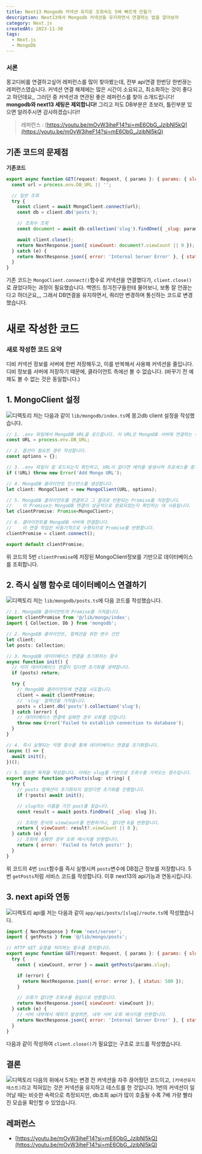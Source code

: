 ```yaml
---
title: Next13 Mongodb 커넥션 유지로 조회속도 5배 빠르게 만들기
description: Next13에서 Mongodb 커넥션을 유지하면서 연결하는 법을 알아보자
category: Next.js
createdAt: 2023-11-30
tags:
  - Next.js
  - MongoDb
---
```

### 서론
몽고디비를 연결하고싶어 레퍼런스를 많이 찾아봤는데, 전부 api연결 한번당 한번끊는 레퍼런스였습니다. 커넥션 연결 해제에는 많은 시간이 소요되고, 최소화하는 것이 좋다고 하던데요,,
그러던 중 커넥션과 연관된 좋은 레퍼런스를 찾아 소개드립니다! **mongodb와 next13 세팅은 제외합니다!**
그리고 저도 DB부분은 초보라, 틀린부분 있으면 알려주시면 감사하겠습니다!!
> 레퍼런스 : [https://youtu.be/mOvW3iheF14?si=mE6ObG_JzibNl5kQ](https://youtu.be/mOvW3iheF14?si=mE6ObG_JzibNl5kQ)

## 기존 코드의 문제점
**기존코드**
```javascript
export async function GET(request: Request, { params }: { params: { slug: string } }) {
  const url = process.env.DB_URL || '';

  // 일반 조회
  try {
    const client = await MongoClient.connect(url);
    const db = client.db('posts');

    // 조회수 조회
    const document = await db.collection('slug').findOne({ _slug: params.slug });

    await client.close();
    return NextResponse.json({ viewCount: document?.viewCount || 0 });
  } catch (e) {
    return NextResponse.json({ error: 'Internal Server Error' }, { status: 500 });
  }
}
```
기존 코드는 `MongoClient.connect()`함수로 커넥션을 연결했다가, `client.close()`로 끊었다하는 과정이 필요했습니다.
백엔드 칭긔친구들한테 물어보니, 보통 잘 안끊는다고 하더군요,,, 그래서 DB연결을 유지하면서, 쿼리만 변경하며 통신하는 코드로 변경했습니다.


# 새로 작성한 코드
### 새로 작성한 코드 요약
디비 커넥션 정보를 서버에 한번 저장해두고, 이를 반복해서 사용해 커넥션을 줄입니다. 디비 정보를 서버에 저장하기 때문에, 클라이언트 측에선 볼 수 없습니다. (바꾸기 전 예제도 볼 수 없는 것은 동일합니다.)

## 1. MongoClient 설정
![디렉토리](/assets/mongodb1.png)
저는 다음과 같이 `lib/mongodb/index.ts`에 몽고db client 설정을 작성했습니다.
```javascript
// 1. .env 파일에서 MongoDB URL을 로드합니다. 이 URL은 MongoDB 서버에 연결하는 데 사용됩니다.
const URL = process.env.DB_URL;

// 2. 옵션이 필요한 경우 작성합니다.
const options = {};

// 3. .env 파일이 잘 로드되는지 확인하고, URL이 없다면 에러를 발생시켜 프로세스를 중지합니다.
if (!URL) throw new Error('Add Mongo URL');

// 4. MongoDB 클라이언트 인스턴스를 생성합니다.
let client: MongoClient = new MongoClient(URL, options);

// 5. MongoDB 클라이언트를 연결하고 그 결과로 반환되는 Promise를 저장합니다.
//    이 Promise는 MongoDB 연결이 성공적으로 완료되었는지 확인하는 데 사용됩니다.
let clientPromise: Promise<MongoClient>;

// 6. 클라이언트를 MongoDB 서버에 연결합니다.
//    이 연결 작업은 비동기적으로 수행되므로 Promise를 반환합니다.
clientPromise = client.connect();

export default clientPromise;
```
위 코드의 5번 `clientPromise`에 저장된 MongoClient정보를 기반으로 데이터베이스를 조회합니다.

## 2. 즉시 실행 함수로 데이터베이스 연결하기
![디렉토리](/assets/mongodb1.png)
저는 `lib/mongodb/posts.ts`에 다음 코드를 작성했습니다.
```javascript
// 1. MongoDB 클라이언트의 Promise를 가져옵니다.
import clientPromise from '@/lib/mongo/index';
import { Collection, Db } from 'mongodb';

// 2. MongoDB 클라이언트, 컬렉션을 위한 변수 선언
let client;
let posts: Collection;

// 3. MongoDB 데이터베이스 연결을 초기화하는 함수
async function init() {
  // 이미 데이터베이스 연결이 있다면 초기화를 생략합니다.
  if (posts) return;

  try {
    // MongoDB 클라이언트에 연결을 시도합니다.
    client = await clientPromise;
    // 'slug' 컬렉션을 가져옵니다.
    posts = client.db('posts').collection('slug');
  } catch (error) {
    // 데이터베이스 연결에 실패한 경우 오류를 던집니다.
    throw new Error('Failed to establish connection to database');
  }
}

// 4. 즉시 실행되는 익명 함수를 통해 데이터베이스 연결을 초기화합니다.
(async () => {
  await init();
})();

// 5. 필요한 목적을 작성합니다. 아래는 slug를 기반으로 조회수를 가져오는 함수입니다.
export async function getPosts(slug: string) {
  try {
    // posts 컬렉션이 초기화되지 않았다면 초기화를 진행합니다.
    if (!posts) await init();

    // slug라는 이름을 가진 post를 찾습니다.
    const result = await posts.findOne({ _slug: slug });

    // 조회된 문서의 viewCount를 반환하거나, 없다면 0을 반환합니다.
    return { viewCount: result?.viewCount || 0 };
  } catch (e) {
    // 조회에 실패한 경우 오류 메시지를 반환합니다.
    return { error: 'Failed to fetch posts!' };
  }
}
```
위 코드의 4번 `init`함수를 즉시 실행시켜 `posts`변수에 DB접근 정보를 저장합니다.
5번 `getPosts`처럼 서비스 코드를 작성합니다. 이후 next13의 api기능과 연동시킵니다.

## 3. next api와 연동
![디렉토리](/assets/mongodb2.png)
api를 저는 다음과 같이 `app/api/posts/[slug]/route.ts`에 작성했습니다.
```javascript
import { NextResponse } from 'next/server';
import { getPosts } from '@/lib/mongo/posts';

// HTTP GET 요청을 처리하는 함수를 정의합니다.
export async function GET(request: Request, { params }: { params: { slug: string } }) {
  try {
    const { viewCount, error } = await getPosts(params.slug);

    if (error) {
      return NextResponse.json({ error: error }, { status: 500 });
    }

    // 오류가 없다면 조회수를 응답으로 반환합니다.
    return NextResponse.json({ viewCount: viewCount });
  } catch (e) {
    // 서버 내부에서 예외가 발생하면, 내부 서버 오류 메시지를 반환합니다.
    return NextResponse.json({ error: 'Internal Server Error' }, { status: 500 });
  }
}
```
다음과 같이 작성하여 `client.close()`가 필요없는 구조로 코드를 작성했습니다.

## 결론
![디렉토리](/assets/mongodb3.png)
다음의 위에서 5개는 변경 전 커넥션을 자주 끊어줬던 코드이고, `[커넥션유지테스트]`라고 적혀있는 것은 커넥션을 유지하고 테스트를 한 것입니다.
1번의 커넥션이 일어날 때는 비슷한 속력으로 측정되지만, db조회 api가 많이 호출될 수록 7배 가량 빨라진 모습을 확인할 수 있었습니다.

## 레퍼런스
- [https://youtu.be/mOvW3iheF14?si=mE6ObG_JzibNl5kQ](https://youtu.be/mOvW3iheF14?si=mE6ObG_JzibNl5kQ)